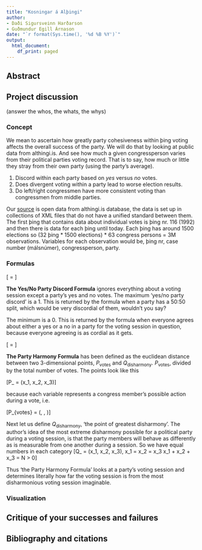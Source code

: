 ```yaml
---
title: "Kosningar á Alþingi"
author:
- Daði Sigursveinn Harðarson
- Guðmundur Egill Árnason
date: "`r format(Sys.time(), '%d %B %Y')`"
output:
  html_document:
    df_print: paged
---
```


## Abstract

## Project discussion
(answer the whos, the whats, the whys)

### Concept
We mean to ascertain how greatly party cohesiveness within þing voting affects the overall success of the party. We will do that by looking at public data from althingi.is. And see how much a given congressperson varies from their political parties voting record. That is to say, how much or little they stray from their own party (using the party's average).

1. Discord within each party based on *yes* versus *no* votes.
2. Does divergent voting within a party lead to worse election results.
3. Do left/right congressmen have more consistent voting than congressmen from middle parties.

Our [source](http://www.althingi.is/altext/xml/) is open data from althingi.is database, the data is set up in collections of XML files that do not have a unified standard between them. The first þing that contains data about individual votes is þing nr. 116 (1992) and then there is data for each þing until today. Each þing has around 1500 elections so (32 þing * 1500 elections) * 63 congress persons = 3M observations. Variables for each observation would be, þing nr, case number (málsnúmer), congressperson, party.


### Formulas

\[\text{Yes/No Party Discord} = \frac{\left|\text{votes}\:-\:\right|yes-no\left|\right|}{\text{votes}}\]

**The Yes/No Party Discord Formula** ignores everything about a voting session except a party's yes and no votes. The maximum 'yes/no party discord' is a 1. This is returned by the formula when a party has a 50:50 split, which would be very discordial of them, wouldn't you say? 

The minimum is a 0. This is returned by the formula when everyone agrees about either a yes or a no in a party for the voting session in question, because everyone agreeing is as cordial as it gets.

\[\text{Party Harmony} = \frac{\sqrt{(P_{x_1} - Q_{x_1})^2 + (P_{x_2} - Q_{x_2})^2 + (P_{x_3} - Q_{x_3})^2}}{N}\]

**The Party Harmony Formula** has been defined as the euclidean distance between two 3-dimensional points, $P_\text{votes}$ and $Q_\text{disharmony}$. $P_\text{votes}$, divided by the total number of votes. The points look like this

\[P_\text{votes} = (x_1, x_2, x_3)\]

because each variable represents a congress member's possible action during a vote, i.e.

\[P_{votes} = (\text{abstains}, \text{yes}, \text{no})\]

Next let us define $Q_\text{disharmony}$, 'the point of greatest disharmony'. The author's idea of the most extreme disharmony possible for a political party during a voting session, is that the party members will behave as differently as is measurable from one another during a session. So we have equal numbers in each category
\[Q_\text{disharmony} =  (x_1, x_2, x_3), \text{ where } x_1 = x_2 = x_3 \text{, and } x_1 + x_2 + x_3 = N > 0\]

Thus 'the Party Harmony Formula' looks at a party's voting session and determines literally how far the voting session is from the most disharmonious voting session imaginable.

### Visualization

## Critique of your successes and failures

## Bibliography and citations
